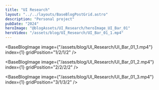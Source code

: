 ```yaml
---
title: "UI Research"
layout: "../../layouts/BaseBlogPostGrid.astro"
description: "Personal project"
pubDate: "2024"
heroImage: "@blogAssets/UI_Research/heroImage_UI_Bar_01"
heroVideo: "/assets/blog/UI_Research/UI_Bar_01_1.mp4"
---
```



<BaseBlogHeadTile
  index="1"
  title={frontmatter.title}
  date={frontmatter.pubDate}
  text="Personal project"
  gridPosition="1/1/1/3"
/>

<BaseBlogImage
  image={"/assets/blog/UI_Research/UI_Bar_01_1.mp4"}
  index={1}
  gridPosition="1/2/1/2"
/>

<BaseBlogImage
  image={"/assets/blog/UI_Research/UI_Bar_01_2.mp4"}
  index={1}
  gridPosition="2/2/2/2"
/>

<BaseBlogImage
  image={"/assets/blog/UI_Research/UI_Bar_01_3.mp4"}
  index={1}
  gridPosition="3/1/3/2"
/>
